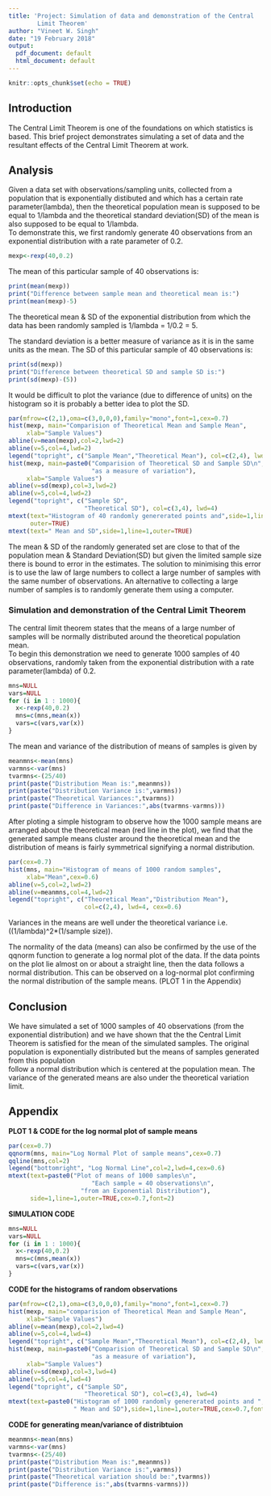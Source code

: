 ```yaml
---
title: 'Project: Simulation of data and demonstration of the Central 
        Limit Theorem'
author: "Vineet W. Singh"
date: "19 February 2018"
output:
  pdf_document: default
  html_document: default
---
```


```r
knitr::opts_chunk$set(echo = TRUE)
```
## Introduction

The Central Limit Theorem is one of the foundations on which statistics is based. 
This brief project demonstrates simulating a set of data and the resultant 
effects of the Central Limit Theorem at work.  

## Analysis

Given a data set with observations/sampling units, collected from a population 
that is exponentially distibuted and 
which has a certain rate parameter(lambda), then the theoretical population mean 
is supposed to be equal to 1/lambda and the theoretical 
standard deviation(SD) of the mean is also supposed to be equal to 
1/lambda.  
To demonstrate this, we first randomly generate 40 observations 
from an exponential distribution with a rate parameter of 0.2.  
```r
mexp<-rexp(40,0.2)
```

The mean of this particular sample of 40 observations is:  
```r
print(mean(mexp))
print("Difference between sample mean and theoretical mean is:")
print(mean(mexp)-5)
```  

The theoretical mean & SD of the exponential 
distribution from which the data has been randomly sampled is 1/lambda = 1/0.2 
= 5.  

The standard deviation is a better measure of variance as it is in the same 
units as the mean. 
The SD of this particular sample of 40 observations is:  
```r
print(sd(mexp))
print("Difference between theoretical SD and sample SD is:")
print(sd(mexp)-(5))
```
It would be difficult to plot the variance (due to difference of units) on the 
histogram so it is probably a better idea to plot the SD.  
```r
par(mfrow=c(2,1),oma=c(3,0,0,0),family="mono",font=1,cex=0.7)
hist(mexp, main="Comparision of Theoretical Mean and Sample Mean",
     xlab="Sample Values")
abline(v=mean(mexp),col=2,lwd=2)
abline(v=5,col=4,lwd=2)
legend("topright", c("Sample Mean","Theoretical Mean"), col=c(2,4), lwd=4)
hist(mexp, main=paste0("Comparision of Theoretical SD and Sample SD\n",
                       "as a measure of variation"),
     xlab="Sample Values")
abline(v=sd(mexp),col=3,lwd=2)
abline(v=5,col=4,lwd=2)
legend("topright", c("Sample SD", 
                     "Theoretical SD"), col=c(3,4), lwd=4)
mtext(text="Histogram of 40 randomly genererated points and",side=1,line=0,
      outer=TRUE)
mtext(text=" Mean and SD",side=1,line=1,outer=TRUE)
```  

The mean & SD of the randomly generated set are close to 
that of the population mean & Standard Deviation(SD) but given the limited 
sample size there is bound to error in the estimates. 
The solution to minimising this error is to use the law of large numbers to 
collect a large number of samples with the same number of observations.
An alternative to collecting a large number of samples is to randomly generate 
them using a computer.  

### Simulation and demonstration of the Central Limit Theorem
The central limit theorem states that the means of a large number of samples
will be normally distributed around the theoretical population mean.  
To begin this demonstration we need to generate 1000 samples of 40
observations, randomly taken from the exponential distribution with 
a rate parameter(lambda) of 0.2.  
```r
mns=NULL
vars=NULL
for (i in 1 : 1000){
  x<-rexp(40,0.2)
  mns=c(mns,mean(x))
  vars=c(vars,var(x))
}
```
  
The mean and variance of the distribution of means of samples is given by  
```r
meanmns<-mean(mns)
varmns<-var(mns)
tvarmns<-(25/40)
print(paste("Distribution Mean is:",meanmns))
print(paste("Distribution Variance is:",varmns))
print(paste("Theoretical Variances:",tvarmns))
print(paste("Difference in Variances:",abs(tvarmns-varmns)))
```

After ploting a simple histogram to observe how the 1000 sample means are 
arranged 
about the theoretical mean (red line in the plot), we find that the generated 
sample means cluster around  the theoretical mean and the distribution of 
means is fairly symmetrical signifying a normal distribution.  

```r
par(cex=0.7)
hist(mns, main="Histogram of means of 1000 random samples",
     xlab="Mean",cex=0.6)
abline(v=5,col=2,lwd=2)
abline(v=meanmns,col=4,lwd=2)
legend("topright", c("Theoretical Mean","Distribution Mean"), 
                     col=c(2,4), lwd=4, cex=0.6)
```

Variances in the means are well under the theoretical variance i.e.
((1/lambda)^2*(1/sample size)). 

The normality of the data (means) can also be confirmed by the use of the qqnorm 
function to generate a log normal plot of the data. If the data points on the 
plot lie almost on or about a straight line, then the data follows a normal 
distribution. This 
can be observed on a log-normal plot confirming the normal distribution of the 
sample means. (PLOT 1 in the Appendix)

## Conclusion  

We have simulated a set of 1000 samples of 40 observations (from the 
exponential distribution) and we have shown that the the Central Limit 
Theorem is satisfied for the mean of the simulated samples. 
The original population is exponentially distributed but the 
means of samples generated from this population  
follow a normal distribution which is centered at the population mean. 
The variance of the generated means are also under the theoretical variation 
limit. 

## Appendix  

**PLOT 1 & CODE for the log normal plot of sample means**
```r
par(cex=0.7)
qqnorm(mns, main="Log Normal Plot of sample means",cex=0.7)
qqline(mns,col=2)
legend("bottomright", "Log Normal Line",col=2,lwd=4,cex=0.6)
mtext(text=paste0("Plot of means of 1000 samples\n",
                       "Each sample = 40 observations\n",
                    "from an Exponential Distribution"),
      side=1,line=1,outer=TRUE,cex=0.7,font=2)
```

**SIMULATION CODE**
```r
mns=NULL
vars=NULL
for (i in 1 : 1000){
  x<-rexp(40,0.2)
  mns=c(mns,mean(x))
  vars=c(vars,var(x))
}
```

**CODE for the histograms of random observations**
```r
par(mfrow=c(2,1),oma=c(3,0,0,0),family="mono",font=1,cex=0.7)
hist(mexp, main="comparision of Theoretical Mean and Sample Mean",
     xlab="Sample Values")
abline(v=mean(mexp),col=2,lwd=4)
abline(v=5,col=4,lwd=4)
legend("topright", c("Sample Mean","Theoretical Mean"), col=c(2,4), lwd=4)
hist(mexp, main=paste0("Comparision of Theoretical SD and Sample SD\n",
                       "as a measure of variation"),
     xlab="Sample Values")
abline(v=sd(mexp),col=3,lwd=4)
abline(v=5,col=4,lwd=4)
legend("topright", c("Sample SD", 
                     "Theoretical SD"), col=c(3,4), lwd=4)
mtext(text=paste0("Histogram of 1000 randomly genererated points and ",
                  " Mean and SD"),side=1,line=1,outer=TRUE,cex=0.7,font=2)
```

**CODE for generating mean/variance of distribtuion**
```r
meanmns<-mean(mns)
varmns<-var(mns)
tvarmns<-(25/40)
print(paste("Distribution Mean is:",meanmns))
print(paste("Distribution Variance is:",varmns))
print(paste("Theoretical variation should be:",tvarmns))
print(paste("Difference is:",abs(tvarmns-varmns)))
```